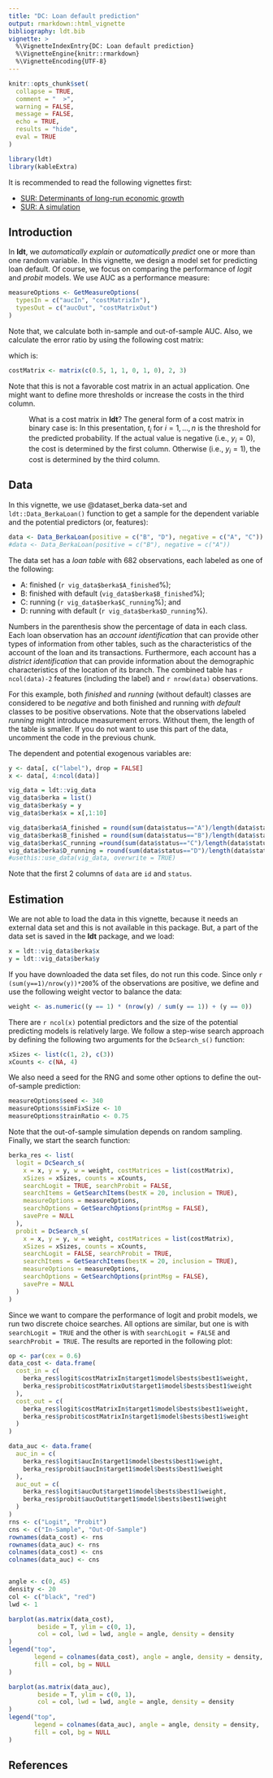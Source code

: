 ```yaml
---
title: "DC: Loan default prediction"
output: rmarkdown::html_vignette
bibliography: ldt.bib
vignette: >
  %\VignetteIndexEntry{DC: Loan default prediction}
  %\VignetteEngine{knitr::rmarkdown}
  %\VignetteEncoding{UTF-8}
---
```


```r
knitr::opts_chunk$set(
  collapse = TRUE,
  comment = "  >",
  warning = FALSE,
  message = FALSE,
  echo = TRUE,
  results = "hide",
  eval = TRUE
)
```

```r
library(ldt)
library(kableExtra)
```


It is recommended to read the following vignettes first:

- [SUR: Determinants of long-run economic growth](sur_growth.html)
- [SUR: A simulation](sur_simulation.html)

## Introduction

In **ldt**, we _automatically explain_ or _automatically predict_ one or more than one random variable. In this vignette, we design a model set for predicting loan default. Of course, we focus on comparing the performance of _logit_ and _probit_ models. We use AUC as a performance measure:

```r
measureOptions <- GetMeasureOptions(
  typesIn = c("aucIn", "costMatrixIn"),
  typesOut = c("aucOut", "costMatrixOut")
)
```

Note that, we calculate both in-sample and out-of-sample AUC. Also, we calculate the error ratio by using the following cost matrix:

\begin{equation}
\label{eq:error-ratio}
\begin{bmatrix}
0.5 & 1 & 1\\
1.0 & 0 & 0
\end{bmatrix}
\end{equation}

which is:

```r
costMatrix <- matrix(c(0.5, 1, 1, 0, 1, 0), 2, 3)
```

Note that this is not a favorable cost matrix in an actual application. One might want to define more thresholds or increase the costs in the third column. 

<p style="margin-left:40px;">
What is a cost matrix in **ldt**? The general form of a cost matrix in binary case is:
\begin{equation}
\begin{bmatrix}
t_1 & c_{11} & c_{12}\\
t_2 & c_{21} & c_{22}\\
\vdots & \vdots&\vdots\\
t_n & c_{n1} & c_{n2}\\
\end{bmatrix}
\end{equation}
In this presentation, $t_i$ for $i=1,\ldots,n$ is the threshold for the predicted probability. If the actual value is negative (i.e., $y_i=0$), the cost is determined by the first column. Otherwise (i.e., $y_i=1$), the cost is determined by the third column.
</p>


## Data
In this vignette, we use @dataset_berka data-set and `ldt::Data_BerkaLoan()` function to get a sample for the dependent variable and the potential predictors (or, features):

```r
data <- Data_BerkaLoan(positive = c("B", "D"), negative = c("A", "C"))
#data <- Data_BerkaLoan(positive = c("B"), negative = c("A"))
```

The data set has a _loan table_ with 682 observations, each labeled as one of the following: 

- A: finished (`r vig_data$berka$A_finished`\%);
- B: finished with default (`vig_data$berka$B_finished`\%);
- C: running (`r vig_data$berka$C_running`\%); and
- D: running with default (`r vig_data$berka$D_running`\%).

Numbers in the parenthesis show the percentage of data in each class. Each loan observation has an _account identification_ that can provide other types of information from other tables, such as the characteristics of the account of the loan and its transactions. Furthermore, each account has a _district identification_ that can provide information about the demographic characteristics of the location of its branch.  The combined table has `r ncol(data)-2` features (including the label) and `r nrow(data)` observations. 

For this example, both _finished_ and _running_ (without default) classes are considered to be _negative_ and both finished and running _with default_ classes to be positive observations. Note that the observations labeled _running_ might introduce measurement errors. Without them, the length of the table is smaller. If you do not want to use this part of the data, uncomment the code in the previous chunk.

The dependent and potential exogenous variables are:

```r
y <- data[, c("label"), drop = FALSE]
x <- data[, 4:ncol(data)]
```

```r
vig_data = ldt::vig_data
vig_data$berka = list()
vig_data$berka$y = y
vig_data$berka$x = x[,1:10]

vig_data$berka$A_finished = round(sum(data$status=="A")/length(data$status)*100,1)
vig_data$berka$B_finished = round(sum(data$status=="B")/length(data$status)*100,1)
vig_data$berka$C_running =round(sum(data$status=="C")/length(data$status)*100,1)
vig_data$berka$D_running = round(sum(data$status=="D")/length(data$status)*100,1)
#usethis::use_data(vig_data, overwrite = TRUE)
```

Note that the first 2 columns of `data` are `id` and `status`. 

## Estimation 

We are not able to load the data in this vignette, because it needs an external data set and this is not available in this package. But, a part of the data set is saved in the **ldt** package, and we load:
```r
x = ldt::vig_data$berka$x
y = ldt::vig_data$berka$y
```
If you have downloaded the data set files, do not run this code. Since only `r (sum(y==1)/nrow(y))*200 `\% of the observations are positive, we define and use the following weight vector to balance the data:  
```r
weight <- as.numeric((y == 1) * (nrow(y) / sum(y == 1)) + (y == 0))
```

There are `r ncol(x) ` potential predictors and the size of the potential predicting models is relatively large. We follow a step-wise search approach by defining the following two arguments for the `DcSearch_s()` function:

```r
xSizes <- list(c(1, 2), c(3))
xCounts <- c(NA, 4)
```

We also need a seed for the RNG and some other options to define the out-of-sample prediction:

```r
measureOptions$seed <- 340
measureOptions$simFixSize <- 10
measureOptions$trainRatio <- 0.75
```

Note that the out-of-sample simulation depends on random sampling. Finally, we start the search function:

```r
berka_res <- list(
  logit = DcSearch_s(
    x = x, y = y, w = weight, costMatrices = list(costMatrix),
    xSizes = xSizes, counts = xCounts,
    searchLogit = TRUE, searchProbit = FALSE,
    searchItems = GetSearchItems(bestK = 20, inclusion = TRUE),
    measureOptions = measureOptions,
    searchOptions = GetSearchOptions(printMsg = FALSE),
    savePre = NULL
  ),
  probit = DcSearch_s(
    x = x, y = y, w = weight, costMatrices = list(costMatrix),
    xSizes = xSizes, counts = xCounts,
    searchLogit = FALSE, searchProbit = TRUE,
    searchItems = GetSearchItems(bestK = 20, inclusion = TRUE),
    measureOptions = measureOptions,
    searchOptions = GetSearchOptions(printMsg = FALSE),
    savePre = NULL
  )
)
```

Since we want to compare the performance of logit and probit models, we run two discrete choice searches. All options are similar, but one is with `searchLogit = TRUE` and the other is with `searchLogit = FALSE` and `searchProbit = TRUE`. The results are reported in the following plot:

```r
op <- par(cex = 0.6)
data_cost <- data.frame(
  cost_in = c(
    berka_res$logit$costMatrixIn$target1$model$bests$best1$weight,
    berka_res$probit$costMatrixOut$target1$model$bests$best1$weight
  ),
  cost_out = c(
    berka_res$logit$costMatrixIn$target1$model$bests$best1$weight,
    berka_res$probit$costMatrixIn$target1$model$bests$best1$weight
  )
)

data_auc <- data.frame(
  auc_in = c(
    berka_res$logit$aucIn$target1$model$bests$best1$weight,
    berka_res$probit$aucIn$target1$model$bests$best1$weight
  ),
  auc_out = c(
    berka_res$logit$aucOut$target1$model$bests$best1$weight,
    berka_res$probit$aucOut$target1$model$bests$best1$weight
  )
)
rns <- c("Logit", "Probit")
cns <- c("In-Sample", "Out-Of-Sample")
rownames(data_cost) <- rns
rownames(data_auc) <- rns
colnames(data_cost) <- cns
colnames(data_auc) <- cns


angle <- c(0, 45)
density <- 20
col <- c("black", "red")
lwd <- 1

barplot(as.matrix(data_cost),
        beside = T, ylim = c(0, 1),
        col = col, lwd = lwd, angle = angle, density = density
)
legend("top",
       legend = colnames(data_cost), angle = angle, density = density,
       fill = col, bg = NULL
)

barplot(as.matrix(data_auc),
        beside = T, ylim = c(0, 1),
        col = col, lwd = lwd, angle = angle, density = density
)
legend("top",
       legend = colnames(data_auc), angle = angle, density = density,
       fill = col, bg = NULL
)
```



## References


